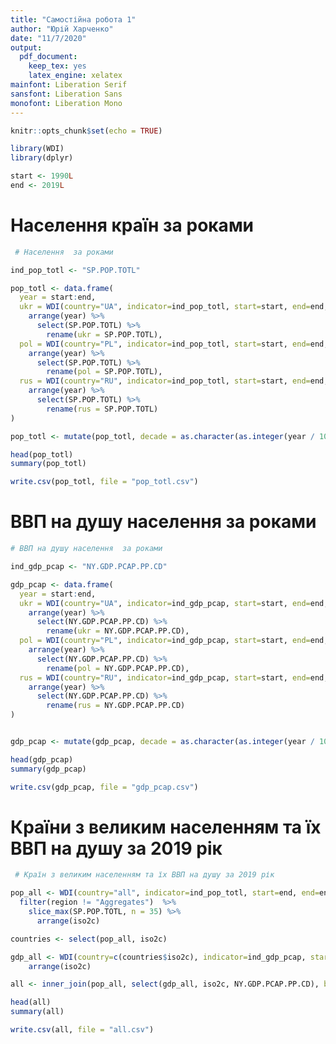 ```yaml
---
title: "Самостійна робота 1"
author: "Юрій Харченко"
date: "11/7/2020"
output: 
  pdf_document: 
    keep_tex: yes
    latex_engine: xelatex
mainfont: Liberation Serif
sansfont: Liberation Sans
monofont: Liberation Mono
---
```


```r
knitr::opts_chunk$set(echo = TRUE)
```

```r
library(WDI)
library(dplyr)

start <- 1990L
end <- 2019L

```

# Населення країн за роками

```r
 # Населення  за роками

ind_pop_totl <- "SP.POP.TOTL"

pop_totl <- data.frame(
  year = start:end,
  ukr = WDI(country="UA", indicator=ind_pop_totl, start=start, end=end, extra=FALSE, cache=NULL) %>%
    arrange(year) %>%
      select(SP.POP.TOTL) %>% 
        rename(ukr = SP.POP.TOTL),
  pol = WDI(country="PL", indicator=ind_pop_totl, start=start, end=end, extra=FALSE, cache=NULL) %>%
    arrange(year) %>%
      select(SP.POP.TOTL) %>% 
        rename(pol = SP.POP.TOTL),
  rus = WDI(country="RU", indicator=ind_pop_totl, start=start, end=end, extra=FALSE, cache=NULL) %>%
    arrange(year) %>%
      select(SP.POP.TOTL) %>% 
        rename(rus = SP.POP.TOTL)
)

pop_totl <- mutate(pop_totl, decade = as.character(as.integer(year / 10) * 10))

head(pop_totl)
summary(pop_totl)

write.csv(pop_totl, file = "pop_totl.csv")
```

# ВВП на душу населення за роками

```r

# ВВП на душу населення  за роками

ind_gdp_pcap <- "NY.GDP.PCAP.PP.CD"

gdp_pcap <- data.frame(
  year = start:end,
  ukr = WDI(country="UA", indicator=ind_gdp_pcap, start=start, end=end, extra=FALSE, cache=NULL) %>%
    arrange(year) %>%
      select(NY.GDP.PCAP.PP.CD) %>% 
        rename(ukr = NY.GDP.PCAP.PP.CD),
  pol = WDI(country="PL", indicator=ind_gdp_pcap, start=start, end=end, extra=FALSE, cache=NULL) %>%
    arrange(year) %>%
      select(NY.GDP.PCAP.PP.CD) %>% 
        rename(pol = NY.GDP.PCAP.PP.CD),
  rus = WDI(country="RU", indicator=ind_gdp_pcap, start=start, end=end, extra=FALSE, cache=NULL) %>%
    arrange(year) %>%
      select(NY.GDP.PCAP.PP.CD) %>% 
        rename(rus = NY.GDP.PCAP.PP.CD)
)


gdp_pcap <- mutate(gdp_pcap, decade = as.character(as.integer(year / 10) * 10))

head(gdp_pcap)
summary(gdp_pcap)

write.csv(gdp_pcap, file = "gdp_pcap.csv")


```

# Країни з великим населенням та їх ВВП на душу за 2019 рік

```r
 # Країн з великим населенням та їх ВВП на душу за 2019 рік

pop_all <- WDI(country="all", indicator=ind_pop_totl, start=end, end=end, extra=TRUE, cache=NULL) %>%
  filter(region != "Aggregates")  %>% 
    slice_max(SP.POP.TOTL, n = 35) %>% 
      arrange(iso2c)

countries <- select(pop_all, iso2c)

gdp_all <- WDI(country=c(countries$iso2c), indicator=ind_gdp_pcap, start=end, end=end, extra=TRUE, cache=NULL) %>%
    arrange(iso2c)

all <- inner_join(pop_all, select(gdp_all, iso2c, NY.GDP.PCAP.PP.CD), by = c("iso2c" = "iso2c"))

head(all)
summary(all)

write.csv(all, file = "all.csv")

```   
